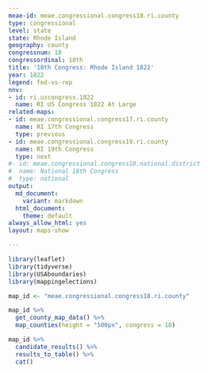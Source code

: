 ```yaml
---
meae-id: meae.congressional.congress18.ri.county
type: congressional
level: state
state: Rhode Island
geography: county
congressnum: 18
congressordinal: 18th
title: '18th Congress: Rhode Island 1822'
year: 1822
legend: fed-vs-rep
nnv:
- id: ri.uscongress.1822
  name: RI US Congress 1822 At Large
related-maps:
- id: meae.congressional.congress17.ri.county
  name: RI 17th Congress
  type: previous
- id: meae.congressional.congress19.ri.county
  name: RI 19th Congress
  type: next
#- id: meae.congressional.congress18.national.district
#  name: National 18th Congress
#  type: national
output:
  md_document:
    variant: markdown
  html_document:
    theme: default
always_allow_html: yes
layout: maps-show

---
```


```r
library(leaflet)
library(tidyverse)
library(USAboundaries)
library(mappingelections)

map_id <- "meae.congressional.congress18.ri.county"
```

<div class="map">

```r
map_id %>%
  get_county_map_data() %>%
  map_counties(height = "500px", congress = 18)
```

</div>

<div class="results-table">

```r
map_id %>%
  candidate_results() %>%
  results_to_table() %>%
  cat()
```

</div>
